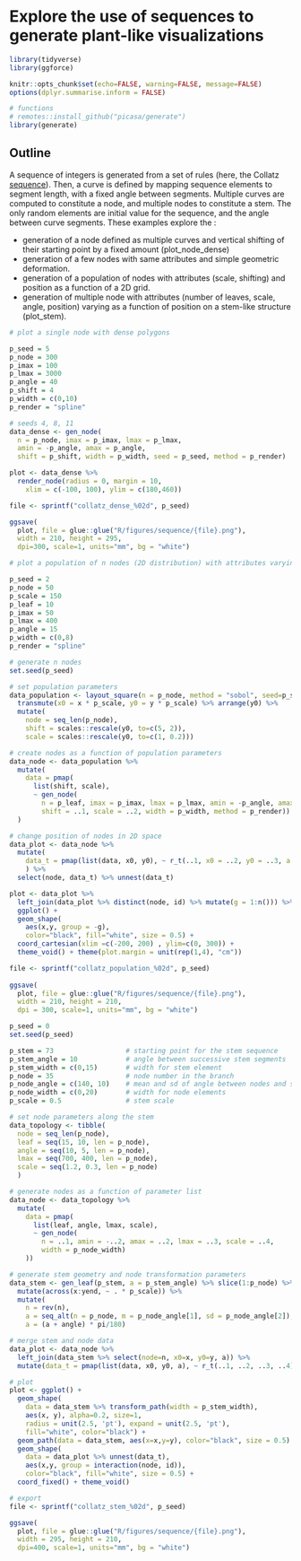 # Explore the use of sequences to generate plant-like visualizations

```r
library(tidyverse)
library(ggforce)

knitr::opts_chunk$set(echo=FALSE, warning=FALSE, message=FALSE)
options(dplyr.summarise.inform = FALSE)

# functions
# remotes::install_github("picasa/generate")
library(generate)

```

## Outline

A sequence of integers is generated from a set of rules (here, the Collatz [sequence](https://en.wikipedia.org/wiki/Collatz_conjecture)). Then, a curve is defined by mapping sequence elements to segment length, with a fixed angle between segments. Multiple curves are computed to constitute a node, and multiple nodes to constitute a stem. The only random elements are initial value for the sequence, and the angle between curve segments. These examples explore the :

* generation of a node defined as multiple curves and vertical shifting of their starting point by a fixed amount (plot_node_dense)
* generation of a few nodes with same attributes and simple geometric deformation.
* generation of a population of nodes with attributes (scale, shifting) and position as a function of a 2D grid. 
* generation of multiple node with attributes (number of leaves, scale, angle, position) varying as a function of position on a stem-like structure (plot_stem).

```r
# plot a single node with dense polygons

p_seed = 5
p_node = 300
p_imax = 100
p_lmax = 3000
p_angle = 40
p_shift = 4
p_width = c(0,10)
p_render = "spline"

# seeds 4, 8, 11
data_dense <- gen_node(
  n = p_node, imax = p_imax, lmax = p_lmax,
  amin = -p_angle, amax = p_angle, 
  shift = p_shift, width = p_width, seed = p_seed, method = p_render)

plot <- data_dense %>%
  render_node(radius = 0, margin = 10,
    xlim = c(-100, 100), ylim = c(180,460))

file <- sprintf("collatz_dense_%02d", p_seed)

ggsave(
  plot, file = glue::glue("R/figures/sequence/{file}.png"),
  width = 210, height = 295,
  dpi=300, scale=1, units="mm", bg = "white")

```

```r
# plot a population of n nodes (2D distribution) with attributes varying with depth

p_seed = 2
p_node = 50
p_scale = 150
p_leaf = 10
p_imax = 50
p_lmax = 400
p_angle = 15
p_width = c(0,8)
p_render = "spline"

# generate n nodes
set.seed(p_seed)

# set population parameters
data_population <- layout_square(n = p_node, method = "sobol", seed=p_seed) %>% 
  transmute(x0 = x * p_scale, y0 = y * p_scale) %>% arrange(y0) %>% 
  mutate(
    node = seq_len(p_node),
    shift = scales::rescale(y0, to=c(5, 2)),
    scale = scales::rescale(y0, to=c(1, 0.2))) 

# create nodes as a function of population parameters
data_node <- data_population %>% 
  mutate(
    data = pmap(
      list(shift, scale),
      ~ gen_node(
        n = p_leaf, imax = p_imax, lmax = p_lmax, amin = -p_angle, amax = p_angle, 
        shift = ..1, scale = ..2, width = p_width, method = p_render))
  )

# change position of nodes in 2D space
data_plot <- data_node %>%
  mutate(
    data_t = pmap(list(data, x0, y0), ~ r_t(..1, x0 = ..2, y0 = ..3, a = 0))
    ) %>% 
  select(node, data_t) %>% unnest(data_t)

plot <- data_plot %>% 
  left_join(data_plot %>% distinct(node, id) %>% mutate(g = 1:n())) %>% 
  ggplot() + 
  geom_shape(
    aes(x,y, group = -g),
    color="black", fill="white", size = 0.5) +
  coord_cartesian(xlim =c(-200, 200) , ylim=c(0, 300)) +
  theme_void() + theme(plot.margin = unit(rep(1,4), "cm"))

file <- sprintf("collatz_population_%02d", p_seed)
   
ggsave(
  plot, file = glue::glue("R/figures/sequence/{file}.png"),
  width = 210, height = 210,
  dpi = 300, scale=1, units="mm", bg = "white")

```


```r

p_seed = 0
set.seed(p_seed)

p_stem = 73                  # starting point for the stem sequence
p_stem_angle = 10            # angle between successive stem segments
p_stem_width = c(0,15)       # width for stem element
p_node = 35                  # node number in the branch
p_node_angle = c(140, 10)    # mean and sd of angle between nodes and stem
p_node_width = c(0,20)       # width for node elements
p_scale = 0.5                # stem scale

# set node parameters along the stem
data_topology <- tibble(
  node = seq_len(p_node),
  leaf = seq(15, 10, len = p_node),
  angle = seq(10, 5, len = p_node),
  lmax = seq(700, 400, len = p_node),
  scale = seq(1.2, 0.3, len = p_node)
  )

# generate nodes as a function of parameter list
data_node <- data_topology %>% 
  mutate(
    data = pmap(
      list(leaf, angle, lmax, scale),
      ~ gen_node(
        n = ..1, amin = -..2, amax = ..2, lmax = ..3, scale = ..4,
        width = p_node_width)
    ))

# generate stem geometry and node transformation parameters
data_stem <- gen_leaf(p_stem, a = p_stem_angle) %>% slice(1:p_node) %>% 
  mutate(across(x:yend, ~ . * p_scale)) %>% 
  mutate(
    n = rev(n),
    a = seq_alt(n = p_node, m = p_node_angle[1], sd = p_node_angle[2]),
    a = (a + angle) * pi/180) 

# merge stem and node data
data_plot <- data_node %>% 
  left_join(data_stem %>% select(node=n, x0=x, y0=y, a)) %>% 
  mutate(data_t = pmap(list(data, x0, y0, a), ~ r_t(..1, ..2, ..3, ..4)))

# plot
plot <- ggplot() +
  geom_shape(
    data = data_stem %>% transform_path(width = p_stem_width),
    aes(x, y), alpha=0.2, size=1,
    radius = unit(2.5, 'pt'), expand = unit(2.5, 'pt'), 
    fill="white", color="black") +
  geom_path(data = data_stem, aes(x=x,y=y), color="black", size = 0.5) +
  geom_shape(
    data = data_plot %>% unnest(data_t),
    aes(x,y, group = interaction(node, id)),
    color="black", fill="white", size = 0.5) + 
  coord_fixed() + theme_void()

# export
file <- sprintf("collatz_stem_%02d", p_seed)

ggsave(
  plot, file = glue::glue("R/figures/sequence/{file}.png"),
  width = 295, height = 210,
  dpi=400, scale=1, units="mm", bg = "white")

```




